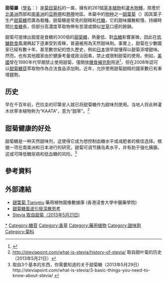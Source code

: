 {{Automatic taxobox
|taxon=Stevia
|authority = [[Cav.|Cav.]], 1874
|image = Stevia rebaudiana flowers.jpg
|image_caption = 甜葉菊的花朵
|subdivision_ranks = [[種|種]]
|subdivision = 約240種，包括：
*''Stevia anisostemma''
*''Stevia bertholdii''
*''Stevia crenata''
*''Stevia dianthoidea''
*''Stevia enigmatica''
*''Stevia eupatoria''
*''Stevia lemmonii''
*''Stevia micrantha''
*''Stevia ovat''
*''Stevia plummerae''
*'''''Stevia rebaudiana'''''
*''Stevia salicifolia''
*''Stevia serrata''
*''Stevia tunguraguensis''
*''Stevia viscida''
|}}
'''甜菊屬'''（[[學名|學名]]：''{{lang|la|Stevia}}''）是[[菊目|菊目]][[菊科|菊科]]的一属，擁有約261個[[草本植物|草本植物]]和[[灌木|灌木]][[物種|物種]]，原產於[[北美洲|北美洲]]西部和[[南美洲|南美洲]]的[[亞熱帶|亞熱帶]]和[[熱帶|熱帶]]地區。本屬中的[[物种|物种]]之一[[甜葉菊|甜葉菊]]（''{{lang|la|S. rebaudiana}}''）因其葉子生产[[甜菊糖|甜菊糖]]而廣為栽種。甜菊糖是常見的甜精和[[甜味劑|代糖]]，它的甜味擴散較慢、持續時間比[[食糖|食糖]]長，但部分高濃度萃取物帶有苦澀或類似[[甘草|甘草]]口感的餘韻。

甜菊可提煉出甜度是食糖的300倍的[[甜菊糖|甜菊糖]]，熱量低、對[[血糖|血糖]]影響甚微，因此在[[低醣飲食|低醣飲食]]風潮興起下逐漸受到青睞，普遍被用為天然甜味劑。事實上，甜菊在少數國家已經有數十年、甚至數世紀的悠久歷史，例如[[日本|日本]]很早就懂得以甜菊添增甜味。然而，也有其他國家由於健康考量或政治因素，禁止或限制甜菊的使用。例如，[[美國|美國]]曾在1990年代早期禁止使用甜菊，僅開放[[膳食補充劑|膳食補充劑]]用途<ref>{{cite web |url=http://www.fda.gov/RegulatoryInformation/Legislation/FederalFoodDrugandCosmeticActFDCAct/SignificantAmendmentstotheFDCAct/ucm148003.htm |title=Dietary Supplement Health and Education Act of 1994 |first= |last= |work=fda.gov |year=2011 [last update] |accessdate=2011-01-31 |archive-date=2011-01-24 |archive-url=https://web.archive.org/web/20110124231706/http://www.fda.gov/RegulatoryInformation/Legislation/FederalFoodDrugandCosmeticActFDCAct/SignificantAmendmentstotheFDCAct/ucm148003.htm |dead-url=no }}</ref>，但在2008年認可以[[甜菊糖苷|甜菊糖苷]]萃取物作為合法食品添加劑。近年，允許使用甜菊甜精的國家數已有漸增趨勢。

== 历史 ==

早在千百年前，巴拉圭的印第安人就已将甜菊糖作为甜味剂使用。当地人将此种灌木状草本植物称为“KAATA”，意为“甜草”。<ref>http://steviapoint.com/what-is-stevia/history-of-stevia/ {{Wayback|url=http://steviapoint.com/what-is-stevia/history-of-stevia/ |date=20181226010644 }} 取自甜叶菊的历史（2013年5月21日）</ref>

== 甜菊健康的好处 ==

甜菊糖是一种天然甜味剂，这使得它成为想控制血糖水平或减肥者的极佳选择。根据一项在南美洲和日本进行的研究，甜菊可调节胰岛素水平，并有助于强化胰腺。这或可降低糖尿病和低血糖的风险。<ref>取自3个基本的东西，你需要知道的关于甜菊糖（2013年5月29日）http://steviapoint.com/what-is-stevia/3-basic-things-you-need-to-know-about-stevia/ {{Wayback|url=http://steviapoint.com/what-is-stevia/3-basic-things-you-need-to-know-about-stevia/ |date=20180928131104 }}</ref>

== 參考資料 ==
{{reflist}}

==外部連結==
* [http://libproject.hkbu.edu.hk/was40/detail?lang=ch&channelid=1288&searchword=herb_id=D00176 甜葉菊 Tianyeju] {{Wayback|url=http://libproject.hkbu.edu.hk/was40/detail?lang=ch&channelid=1288&searchword=herb_id=D00176 |date=20160911063357 }} 藥用植物圖像數據庫 (香港浸會大學中醫藥學院) {{zh-hant}}
* [http://www.people.com.cn/BIG5/jinji/36/20020328/696782.html 甜菊糖風波引發深層思考] {{Wayback|url=http://www.people.com.cn/BIG5/jinji/36/20020328/696782.html |date=20180318115332 }} {{zh-hant}}
* [http://steviapoint.com/ Stevia 取自甜菊（2013年5月21日)] {{Wayback|url=http://steviapoint.com/ |date=20190101043538 }}
{{Taxonbar|from=Q312246}}

[[Category:甜菊屬|*]]
[[Category:糖苷|Category:糖苷]]
[[Category:香草|Category:香草]]
[[Category:藥用植物|Category:藥用植物]]
[[Category:甜味劑|Category:甜味劑]]
[[Category:菊科|Category:菊科]]